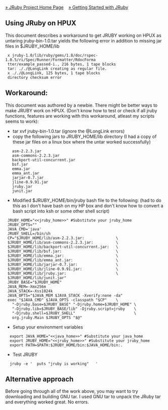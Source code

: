 [[Home|&raquo; JRuby Project Home Page]] &nbsp;&nbsp; [[Getting Started|&raquo; Getting Started with JRuby]]
==Using JRuby on HPUX==
This document describes a workaround to get JRUBY working on HPUX as untaring jruby-bin-1.0.tar yields the following error in addition to missing jar files in $JRUBY_HOME/lib

  x jruby-1.0/lib/ruby/gems/1.8/doc/rspec-1.0.5/ri/Spec/Runner/Formatter/RdocForma
  tter/example_passed-i., 216 bytes, 1 tape blocks
  tar: ././@LongLink creating as regular file.
  x ././@LongLink, 125 bytes, 1 tape blocks
  directory checksum error 
 

== Workaround: ==

This document was authored by a newbie. There might be better ways to make JRUBY work on HPUX. (Don't know how to test or check if all jruby functions, features are working with this workaround, atleast my scripts seems to work):

* tar xvf jruby-bin-1.0.tar (ignore the @LongLink errors)
* copy the following jars to JRUBY_HOME/lib directory (I had a copy of these jar files on a linux box where the untar worked successfully)

    asm-2.2.3.jar
    asm-commons-2.2.3.jar
    backport-util-concurrent.jar
    bsf.jar
    emma.jar
    emma_ant.jar
    jarjar-0.7.jar
    jline-0.9.91.jar
    jruby.jar
    junit.jar


* Modified $JRUBY_HOME/bin/jruby bash file to the following: (had to do this as I don't have bash on my HP box and don't know how to convert a bash script into ksh or some other shell script)

  JRUBY_HOME="<nowiki><<jruby_home>></nowiki>" #Substitute your jruby_home
  JRUBY_OPTS=""
  JAVA_CMD='java'
  JRUBY_SHELL=/bin/sh
  CP="$JRUBY_HOME/lib/asm-2.2.3.jar:              \
  $JRUBY_HOME/lib/asm-commons-2.2.3.jar:          \
  $JRUBY_HOME/lib/backport-util-concurrent.jar:   \
  $JRUBY_HOME/lib/bsf.jar:                        \
  $JRUBY_HOME/lib/emma.jar:                       \
  $JRUBY_HOME/lib/emma_ant.jar:                   \
  $JRUBY_HOME/lib/jarjar-0.7.jar:                 \
  $JRUBY_HOME/lib/jline-0.9.91.jar:               \
  $JRUBY_HOME/lib/jruby.jar:                      \
  $JRUBY_HOME/lib/junit.jar"
  JRUBY_BASE="$JRUBY_HOME"
  JAVA_MEM=-Xmx256m
  JAVA_STACK=-Xss1024k
  JAVA_OPTS="$JAVA_MEM $JAVA_STACK -Xverify:none -da"
  exec "$JAVA_CMD" $JAVA_OPTS -classpath "$CP"    \
    "-Djruby.base=$JRUBY_BASE" "-Djruby.home=$JRUBY_HOME" \
    "-Djruby.lib=$JRUBY_BASE/lib" -Djruby.script=jruby    \
    "-Djruby.shell=$JRUBY_SHELL"                          \
    org.jruby.Main $JRUBY_OPTS "$@"

* Setup your environment variables

   export JAVA_HOME="<nowiki><<java_home>></nowiki>" #Substitute your java_home
   export JRUBY_HOME="<nowiki><<jruby_home>></nowiki>" #Substitute your jruby_home
   export PATH=$PATH:$JRUBY_HOME/bin:$JAVA_HOME/bin:.

* Test JRUBY

   jruby -e '  puts "jruby is working"   '

==Alternative approach==

Before going through all of the work above, you may want to try downloading and building GNU tar. I used GNU tar to unpack the JRuby tar and everything worked great. No errors.
